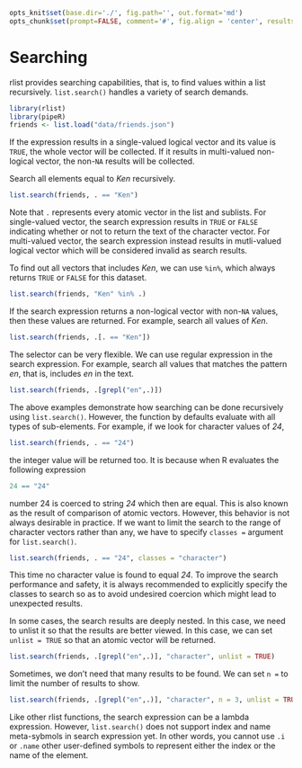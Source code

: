 ```r
opts_knit$set(base.dir='./', fig.path='', out.format='md')
opts_chunk$set(prompt=FALSE, comment='#', fig.align = 'center', results='markup')
```

# Searching

rlist provides searching capabilities, that is, to find values within a list recursively. `list.search()` handles a variety of search demands. 

```r
library(rlist)
library(pipeR)
friends <- list.load("data/friends.json")
```

If the expression results in a single-valued logical vector and its value is `TRUE`, the whole vector will be collected. If it results in multi-valued non-logical vector, the non-`NA` results will be collected. 

Search all elements equal to *Ken* recursively.

```r
list.search(friends, . == "Ken")
```

Note that `.` represents every atomic vector in the list and sublists. For single-valued vector, the search expression results in `TRUE` or `FALSE` indicating whether or not to return the text of the character vector. For multi-valued vector, the search expression instead results in mutli-valued logical vector which will be considered invalid as search results.

To find out all vectors that includes *Ken*, we can use `%in%`, which always returns `TRUE` or `FALSE` for this dataset.

```r
list.search(friends, "Ken" %in% .)
```

If the search expression returns a non-logical vector with non-`NA` values, then these values are returned. For example, search all values of *Ken*.

```r
list.search(friends, .[. == "Ken"])
```

The selector can be very flexible. We can use regular expression in the search expression. For example, search all values that matches the pattern *en*, that is, includes *en* in the text.

```r
list.search(friends, .[grepl("en",.)])
```

The above examples demonstrate how searching can be done recursively using `list.search()`. However, the function by defaults evaluate with all types of sub-elements. For example, if we look for character values of *24*,

```r
list.search(friends, . == "24")
```

the integer value will be returned too. It is because when R evaluates the following expression

```r
24 == "24"
```

number 24 is coerced to string *24* which then are equal. This is also known as the result of comparison of atomic vectors. However, this behavior is not always desirable in practice. If we want to limit the search to the range of character vectors rather than any, we have to specify `classes =` argument for `list.search()`.

```r
list.search(friends, . == "24", classes = "character")
```

This time no character value is found to equal *24*. To improve the search performance and safety, it is always recommended to explicitly specify the classes to search so as to avoid undesired coercion which might lead to unexpected results.

In some cases, the search results are deeply nested. In this case, we need to unlist it so that the results are better viewed. In this case, we can set `unlist = TRUE` so that an atomic vector will be returned.

```r
list.search(friends, .[grepl("en",.)], "character", unlist = TRUE)
```

Sometimes, we don't need that many results to be found. We can set `n =` to limit the number of results to show.

```r
list.search(friends, .[grepl("en",.)], "character", n = 3, unlist = TRUE)
```

Like other rlist functions, the search expression can be a lambda expression. However, `list.search()` does not support index and name meta-sybmols in search expression yet. In other words, you cannot use `.i` or `.name` other user-defined symbols to represent either the index or the name of the element.
